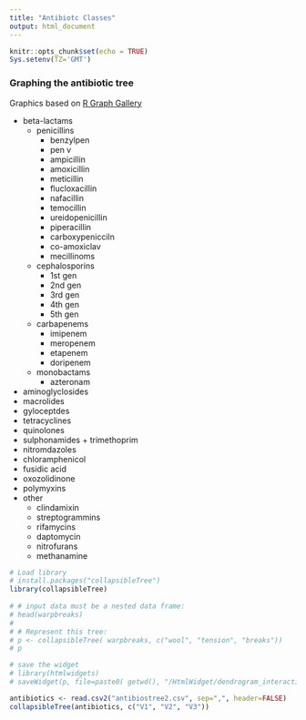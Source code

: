```yaml
---
title: "Antibiotc Classes"
output: html_document
---
```


```r
knitr::opts_chunk$set(echo = TRUE)
Sys.setenv(TZ='GMT')
```

### Graphing the antibiotic tree

Graphics based on [R Graph Gallery](https://www.r-graph-gallery.com/dendrogram.html)

- beta-lactams
    - penicillins
        - benzylpen
        - pen v
        - ampicillin
        - amoxicillin
        - meticillin
        - flucloxacillin
        - nafacillin
        - temocillin
        - ureidopenicillin
        - piperacillin
        - carboxypenicciln
        - co-amoxiclav
        - mecillinoms
    - cephalosporins
        - 1st gen
        - 2nd gen
        - 3rd gen
        - 4th gen
        - 5th gen
    - carbapenems
        - imipenem
        - meropenem
        - etapenem
        - doripenem
    - monobactams
        - azteronam
- aminoglyclosides
- macrolides
- gyloceptdes
- tetracyclines
- quinolones
- sulphonamides + trimethoprim
- nitromdazoles
- chloramphenicol
- fusidic acid
- oxozolidinone
- polymyxins
- other
    - clindamixin
    - streptogrammins
    - rifamycins
    - daptomycin
    - nitrofurans
    - methanamine
    
```r
# Load library
# install.packages("collapsibleTree")
library(collapsibleTree) 
 
# # input data must be a nested data frame:
# head(warpbreaks)
#  
# # Represent this tree:
# p <- collapsibleTree( warpbreaks, c("wool", "tension", "breaks"))
# p

# save the widget
# library(htmlwidgets)
# saveWidget(p, file=paste0( getwd(), "/HtmlWidget/dendrogram_interactive.html"))

antibiotics <- read.csv2("antibiostree2.csv", sep=",", header=FALSE)
collapsibleTree(antibiotics, c("V1", "V2", "V3"))
```

